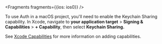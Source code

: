 
<Fragments fragments={{ios: ios0}} />

<Callout>

To use Auth in a macOS project, you'll need to enable the Keychain Sharing capability. In Xcode, navigate to **your application target** > **Signing & Capabilities** > **+ Capability**, then select **Keychain Sharing.**

See [Xcode Capabilities](https://developer.apple.com/documentation/xcode/capabilities) for more information on adding capabilities.
</Callout>